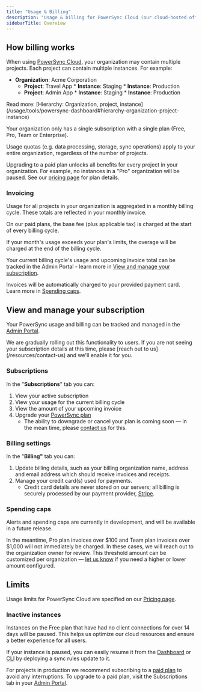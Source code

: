 ```yaml
---
title: "Usage & Billing"
description: "Usage & billing for PowerSync Cloud (our cloud-hosted offering)."
sidebarTitle: Overview
---
```


## How billing works

When using [PowerSync Cloud](https://www.powersync.com/pricing), your organization may contain multiple projects. Each project can contain multiple instances. For example:

* **Organization**: Acme Corporation
   * **Project**: Travel App
         * **Instance**: Staging
         * **Instance**: Production
   * **Project**: Admin App
         * **Instance**: Staging
         * **Instance**: Production

<Info>
   Read more: [Hierarchy: Organization, project, instance](/usage/tools/powersync-dashboard#hierarchy-organization-project-instance)
</Info>

Your organization only has a single subscription with a single plan (Free, Pro, Team or Enterprise).

Usage quotas (e.g. data processing, storage, sync operations) apply to your entire organization, regardless of the number of projects.

Upgrading to a paid plan unlocks all benefits for every project in your organization. For example, no instances in a "Pro" organization will be paused. See our [pricing page](https://www.powersync.com/pricing) for plan details.

### Invoicing

Usage for all projects in your organization is aggregated in a monthly billing cycle. These totals are reflected in your monthly invoice.

On our paid plans, the base fee (plus applicable tax) is charged at the start of every billing cycle.

If your month's usage exceeds your plan's limits, the overage will be charged at the end of the billing cycle.

Your current billing cycle's usage and upcoming invoice total can be tracked in the Admin Portal - learn more in [View and manage your subscription](/resources/usage-and-billing#view-and-manage-your-subscription).

Invoices will be automatically charged to your provided payment card. Learn more in [Spending caps](/resources/usage-and-billing#spending-caps).

## View and manage your subscription

Your PowerSync usage and billing can be tracked and managed in the [Admin Portal](https://accounts.journeyapps.com/portal/admin/).

<Note>
   We are gradually rolling out this functionality to users. If you are not seeing your subscription details at this time, please [reach out to us](/resources/contact-us) and we'll enable it for you.
</Note>

### Subscriptions

In the "**Subscriptions**" tab you can:

1. View your active subscription
2. View your usage for the current billing cycle
3. View the amount of your upcoming invoice
4. Upgrade your [PowerSync plan](https://www.powersync.com/pricing)
   * The ability to downgrade or cancel your plan is coming soon — in the mean time, please [contact us](/resources/contact-us) for this.

### Billing settings

In the "**Billing"** tab you can:

1. Update billing details, such as your billing organization name, address and email address which should receive invoices and receipts.
2. Manage your credit card(s) used for payments.
   * Credit card details are never stored on our servers; all billing is securely processed by our payment provider, [Stripe](https://stripe.com/).

### Spending caps

Alerts and spending caps are currently in development, and will be available in a future release.

In the meantime, Pro plan invoices over $100 and Team plan invoices over $1,000 will not immediately be charged. In these cases, we will reach out to the organization owner for review. This threshold amount can be customized per organization — [let us know](/resources/contact-us) if you need a higher or lower amount configured.

## Limits

Usage limits for PowerSync Cloud are specified on our [Pricing page](https://www.powersync.com/pricing).

### Inactive instances

Instances on the Free plan that have had no client connections for over 14 days will be paused. This helps us optimize our cloud resources and ensure a better experience for all users.

If your instance is paused, you can easily resume it from the [Dashboard](/usage/tools/powersync-dashboard) or [CLI](/usage/tools/cli) by deploying a sync rules update to it.

For projects in production we recommend subscribing to a [paid plan](https://www.powersync.com/pricing) to avoid any interruptions. To upgrade to a paid plan, visit the Subscriptions tab in your [Admin Portal](https://accounts.journeyapps.com/portal/admin/).
